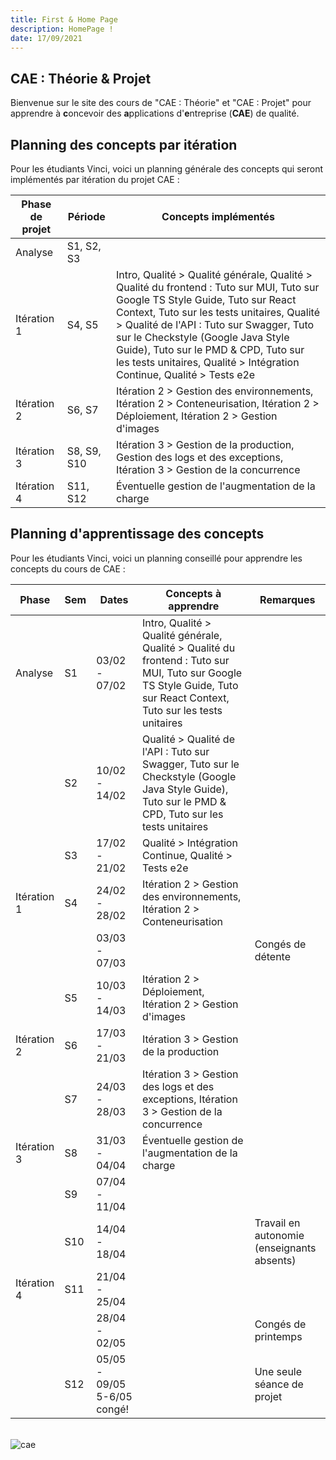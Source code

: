 ```yaml
---
title: First & Home Page
description: HomePage !
date: 17/09/2021
---
```

## CAE : Théorie & Projet

Bienvenue sur le site des cours de "CAE : Théorie" et "CAE : Projet" pour apprendre à **c**oncevoir des **a**pplications d'**e**ntreprise (**CAE**) de qualité.

## Planning des concepts par itération

Pour les étudiants Vinci, voici un planning générale des concepts qui seront implémentés par itération du projet CAE :

| Phase de projet      | Période      | Concepts implémentés                       |
|----------------------|------------|----------------------------------|
| Analyse       | S1, S2, S3 |         |
| Itération 1        | S4, S5 |  Intro,  Qualité > Qualité générale, Qualité > Qualité du frontend : Tuto sur MUI, Tuto sur Google TS Style Guide, Tuto sur React Context, Tuto sur les tests unitaires, Qualité > Qualité de l'API : Tuto sur Swagger, Tuto sur le Checkstyle (Google Java Style Guide), Tuto sur le PMD & CPD, Tuto sur les tests unitaires, Qualité > Intégration Continue, Qualité > Tests e2e |
| Itération 2            | S6, S7 | Itération 2 > Gestion des environnements, Itération 2 > Conteneurisation, Itération 2 > Déploiement, Itération 2 > Gestion d'images   |
| Itération 3 | S8, S9, S10 | Itération 3 > Gestion de la production, Gestion des logs et des exceptions, Itération 3 > Gestion de la concurrence     |
| Itération 4              | S11, S12 |  Éventuelle gestion de l'augmentation de la charge  |



## Planning d'apprentissage des concepts

Pour les étudiants Vinci, voici un planning conseillé pour apprendre les concepts du cours de CAE :

| Phase | Sem | Dates | Concepts à apprendre | Remarques |
|-------|-----|-------|----------------------|-----------|
| Analyse | S1 | 03/02 - 07/02 | Intro,  Qualité > Qualité générale, Qualité > Qualité du frontend : Tuto sur MUI, Tuto sur Google TS Style Guide, Tuto sur React Context, Tuto sur les tests unitaires |  |
|  | S2 | 10/02 - 14/02 | Qualité > Qualité de l'API : Tuto sur Swagger, Tuto sur le Checkstyle (Google Java Style Guide), Tuto sur le PMD & CPD, Tuto sur les tests unitaires |  |
|  | S3 | 17/02 - 21/02 | Qualité > Intégration Continue, Qualité > Tests e2e |  |
| Itération 1 | S4 | 24/02 - 28/02 | Itération 2 > Gestion des environnements, Itération 2 > Conteneurisation |  |
|  |  | 03/03 - 07/03 |  | Congés de détente |
|  | S5 | 10/03 - 14/03 | Itération 2 > Déploiement, Itération 2 > Gestion d'images |  |
| Itération 2 | S6 | 17/03 - 21/03 | Itération 3 > Gestion de la production |  |
|  | S7 | 24/03 - 28/03 | Itération 3 > Gestion des logs et des exceptions, Itération 3 > Gestion de la concurrence |  |
| Itération 3 | S8 | 31/03 - 04/04 | Éventuelle  gestion de l'augmentation de la charge  |  |
|  | S9 | 07/04 - 11/04 |  |  |
|  | S10 | 14/04 - 18/04 |  | Travail en autonomie (enseignants absents)  |
| Itération 4 | S11 | 21/04 - 25/04 |  |  |
|  |  | 28/04 - 02/05 |  | Congés de printemps |
|  | S12 | 05/05 - 09/05 5-6/05 congé! |  | Une seule séance de projet |


<br/>

<Image src="/cae.png" alt="cae"  />







